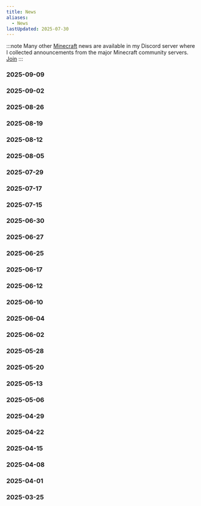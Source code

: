 ```yaml
---
title: News
aliases:
  - News
lastUpdated: 2025-07-30
---
```



:::note
Many other [Minecraft](/minecraft) news are available in my Discord server where I collected announcements from the major Minecraft community servers. [Join](https://discord.gg/gaDqYhxyzB)
:::

### 2025-09-09
<LinkCard title="25w37a snapshot" href="/versions" />

### 2025-09-02
<LinkCard title="25w36b snapshot" href="/versions" />
<LinkCard title="25w36a snapshot" href="/versions" />

### 2025-08-26
<LinkCard title="25w35a snapshot" href="/versions" />

### 2025-08-19
<LinkCard title="25w34b snapshot" href="/versions" />
<LinkCard title="25w34a snapshot" href="/versions" />

### 2025-08-12
<LinkCard title="25w33a snapshot" href="/versions" />

### 2025-08-05
<LinkCard title="25w32a snapshot" href="/versions" />

### 2025-07-29
<LinkCard title="25w31a" href="/versions" />

### 2025-07-17
<LinkCard title="1.21.8" href="/versions" />

### 2025-07-15
<LinkCard title="1.21.8 Release Candidate 1" href="/versions" />

### 2025-06-30
<LinkCard title="1.21.7" href="/versions" />

### 2025-06-27
<LinkCard title="1.21.7 Pre-Release 1" href="/versions" />

### 2025-06-25
<LinkCard title="1.21.7 Release Candidate 1" href="/versions" />

### 2025-06-17
<LinkCard title="Chase the Skies" href="/chasetheskies" />
<LinkCard title="1.21.6" href="/versions" />

### 2025-06-12
<LinkCard title="1.21.6 Release Candidate 1" href="/versions" />

### 2025-06-10
<LinkCard title="1.21.6 Pre-Release 4" href="/versions" />

### 2025-06-04
<LinkCard title="1.21.6 Pre-Release 3" href="/versions" />

### 2025-06-02
<LinkCard title="1.21.6 Pre-Release 2" href="/versions" />

### 2025-05-28
<LinkCard title="1.21.6 Pre-Release 1" href="/versions" />

### 2025-05-20
<LinkCard title="25w21a snapshot" href="/25w21a" />

### 2025-05-13
<LinkCard title="25w20a snapshot" href="/25w20a" />
<LinkCard title="Dialog command" href="/dialogcommand" />

### 2025-05-06
<LinkCard title="25w19a snapshot" href="/versions" />

### 2025-04-29
<LinkCard title="25w18a snapshot" href="/versions" />

### 2025-04-22
<LinkCard title="25w17a snapshot" href="/versions" />

### 2025-04-15
<LinkCard title="25w16a snapshot" href="/versions" />
<LinkCard title="Vibrant Visuals" href="/vibrantvisuals" />

### 2025-04-08
<LinkCard title="25w15a snapshot" href="/versions" />

### 2025-04-01
<LinkCard title="Craftmine" href="/craftmine" />

### 2025-03-25
<LinkCard title="Spring to Life" href="/springtolife" />
<LinkCard title="1.21.5" href="/versions" />